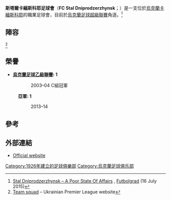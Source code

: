 {{Infobox football club
| clubname  = 斯塔爾
| image     = [[file:Logo_FK_Stal.png|250px]]
| fullname  = 斯塔爾卡緬斯科耶足球會
| nickname  =
| founded   = {{start date and age|df=yes|1926}}
| ground    = [[Metalurh_Stadium_(Dniprodzerzhynsk)|Metalurh Stadium]]
| capacity  = 2,900
| chairman  = {{flagicon|UKR}} Maksym Zavhorodny
| mgrtitle  = 主教練
| manager   = {{flagicon|UKR}} [[Volodymyr_Mazyar|Volodymyr Mazyar]]
| league    = [[烏克蘭足球甲級聯賽|烏克蘭足球甲級聯賽]]
| season    = 2017–18
| position  = 烏克蘭超，第 12 位（降級）
| pattern_la1=|pattern_b1=|pattern_ra1=
| leftarm1=FFFFFF|body1=FFFFFF|rightarm1=FFFFFF|shorts1=FFFFFF|socks1=FFFFFF
| pattern_la2=|pattern_b2=|pattern_ra2=
| leftarm2=277eba|body2=277eba|rightarm2=277eba|shorts2=277eba|socks2=277eba
}}

'''斯塔爾卡緬斯科耶足球會'''（'''FC Stal Dniprodzerzhynsk'''；{{lang-uk|Сталь Дніпродзержинськ}}）是一支位於[[烏克蘭|烏克蘭]][[卡緬斯科耶|卡緬斯科耶]]的職業足球會，目前於[[烏克蘭足球超級聯賽|烏克蘭足球超級聯賽]]角逐。<ref name=mdsdbfg>[http://futbolgrad.com/stal-dniprodzerzhynsk-a-poor-state-of-affairs/ Stal Dniprodzerzhynsk – A Poor State Of Affairs] {{Wayback|url=http://futbolgrad.com/stal-dniprodzerzhynsk-a-poor-state-of-affairs/ |date=20201023110404 }}, [[Futbolgrad|Futbolgrad]] (16 July 2015)</ref>

== 陣容 ==
{{Updated|2015年8月17日}}<ref>[http://fpl.ua/ukr/clubs/303/ Team squad] {{Wayback|url=http://fpl.ua/ukr/clubs/303/ |date=20150722211855 }} – Ukrainian Premier League website</ref>

{{Fs start}}
{{Fs player|no=2 |nat=UKR|pos=DF|name=[[Artem_Baranovskyi|Artem Baranovskyi]]}}
{{Fs player|no=3 |nat=UKR|pos=DF|name=[[Volodymyr_Adamyuk|Volodymyr Adamyuk]]}}
{{Fs player|no=4 |nat=UKR|pos=DF|name=[[Anton_Kravchenko|Anton Kravchenko]]}}
{{Fs player|no=6 |nat=UKR|pos=MF|name=[[Maksym_Kalenchuk|Maksym Kalenchuk]]|other=[[隊長|隊長]]}}
{{Fs player|no=7 |nat=UKR|pos=DF|name=[[Serhiy_Voronin|Serhiy Voronin]]}}
{{Fs player|no=8 |nat=UKR|pos=FW|name=[[Volodymyr_Homenyuk|Volodymyr Homenyuk]]}}
{{Fs player|no=10|nat=UKR|pos=FW|name=[[Vladyslav_Kulach|Vladyslav Kulach]]|other=由[[薩克達足球會|薩克達]]外借}}
{{Fs player|no=11|nat=UKR|pos=FW|name=[[Yevhen_Budnik|Yevhen Budnik]]|other=由[[波爾塔瓦沃爾斯克拉足球會|波爾塔瓦沃爾斯克拉]]外借}}
{{Fs player|no=12|nat=UKR|pos=GK|name=[[Oleksandr_Bandura|Oleksandr Bandura]]}}
{{Fs player|no=14|nat=UKR|pos=MF|name=[[Anton_Kotlyar|Anton Kotlyar]]}}
{{Fs player|no=19|nat=UKR|pos=DF|name=[[Serhiy_Pshenychnykh|Serhiy Pshenychnykh]]}}
{{Fs player|no=20|nat=UKR|pos=MF|name=[[Vasyl_Tsyutsyura|Vasyl Tsyutsyura]]|other=由FC Skala Stryi外借}}
{{Fs player|no=21|nat=UKR|pos=MF|name=[[Valeriy_Kucherov|Valeriy Kucherov]]}}
{{Fs mid}}
{{Fs player|no=22|nat=ARM|pos=MF|name=[[Rumyan_Hovsepyan|Rumyan Hovsepyan]]}}
{{Fs player|no=25|nat=UKR|pos=MF|name=[[Oleksandr_Kozak|Oleksandr Kozak]]}}
{{Fs player|no=29|nat=UKR|pos=MF|name=[[Ruslan_Babenko|Ruslan Babenko]]}}
{{Fs player|no=32|nat=UKR|pos=DF|name=[[Mykola_Ischenko|Mykola Ischenko]]}}
{{Fs player|no=39|nat=UKR|pos=MF|name=[[Denys_Vasin|Denys Vasin]]}}
{{Fs player|no=42|nat=UKR|pos=DF|name=[[Rostyslav_Bahdasarov|Rostyslav Bahdasarov]]}}
{{Fs player|no=44|nat=UKR|pos=DF|name=[[Yuriy_Putrash|Yuriy Putrash]]}}
{{Fs player|no=64|nat=UKR|pos=GK|name=[[Herman_Penkov|Herman Penkov]]}}
{{Fs player|no=79|nat=UKR|pos=GK|name=[[Yuriy_Pankiv|Yuriy Pankiv]]}}
{{Fs player|no=88|nat=UKR|pos=FW|name=[[Maryan_Mysyk|Maryan Mysyk]]}}
{{Fs player|no=91|nat=UKR|pos=MF|name=[[Roman_Karasyuk|Roman Karasyuk]]}}
{{Fs player|no=93|nat=UKR|pos=FW|name=[[Roman_Debelko|Roman Debelko]]}}
{{Fs player|no=94|nat=UKR|pos=MF|name=[[Maksym_Zaderaka|Maksym Zaderaka]]}}
{{Fs end}}

== 榮譽 ==
*'''[[烏克蘭足球乙級聯賽|烏克蘭足球乙級聯賽]]: 1'''
:: 2003–04 C組冠軍
:'''亞軍: 1'''
:: 2013–14

== 參考 ==
{{reflist}}

== 外部連結 ==
* [http://www.fcstal.com.ua/ Official website] {{Wayback|url=http://www.fcstal.com.ua/ |date=20080707131952 }}

[[Category:1926年建立的足球俱樂部|Category:1926年建立的足球俱樂部]]
[[Category:烏克蘭足球俱乐部|Category:烏克蘭足球俱乐部]]
